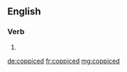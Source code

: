 ==English==

===Verb===
{{head|en|verb form}}

# {{en-past of|coppice}}

[[de:coppiced]]
[[fr:coppiced]]
[[mg:coppiced]]